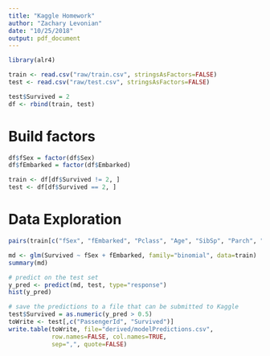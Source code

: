 ```yaml
---
title: "Kaggle Homework"
author: "Zachary Levonian"
date: "10/25/2018"
output: pdf_document
---
```


```r
library(alr4)
```

```r
train <- read.csv("raw/train.csv", stringsAsFactors=FALSE)
test <- read.csv("raw/test.csv", stringsAsFactors=FALSE)
```

```r
test$Survived = 2
df <- rbind(train, test)
```


# Build factors

```r
df$fSex = factor(df$Sex)
df$fEmbarked = factor(df$Embarked)
```

```r
train <- df[df$Survived != 2, ]
test <- df[df$Survived == 2, ]
```


# Data Exploration

```r
pairs(train[c("fSex", "fEmbarked", "Pclass", "Age", "SibSp", "Parch", "Fare", "Survived")])
```


```r
md <- glm(Survived ~ fSex + fEmbarked, family="binomial", data=train)
summary(md)
```


```r
# predict on the test set
y_pred <- predict(md, test, type="response")
hist(y_pred)
```

```r
# save the predictions to a file that can be submitted to Kaggle
test$Survived = as.numeric(y_pred > 0.5)
toWrite <- test[,c("PassengerId", "Survived")]
write.table(toWrite, file="derived/modelPredictions.csv", 
            row.names=FALSE, col.names=TRUE, 
            sep=",", quote=FALSE)
```


##



